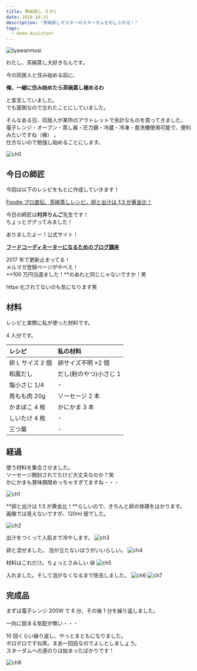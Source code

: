 ```yaml
---
title: 茶碗蒸し その1
date: 2020-10-31
description: "茶碗蒸しマスターのスターダムをのし上がる！"
tags:
  - Home Assistant
---
```



![tyawanmusi](https://pics.prcm.jp/62bdf474f4621/43833683/gif/43833683.gif)

わたし、茶碗蒸し大好きなんです。

今の同居人と住み始める前に、

**俺、一緒に住み始めたら茶碗蒸し極めるわ**

と宣言していました。  
でも面倒なので忘れたことにしていました。

そんなある日、同居人が某所のアウトレットで余計なものを買ってきました。  
電子レンジ・オーブン・蒸し器・圧力鍋・冷蔵・冷凍・食洗機使用可能で、便利みたいですね（棒） 。  
仕方ないので勉強し始めることにします。

![ch0](./IMG_0835.jpg)

<RakutenAffiliate
  url="https://hb.afl.rakuten.co.jp/ichiba/1d7bbb36.3bbca8c4.1d7bbb37.50ba00ae/?pc=https%3A%2F%2Fitem.rakuten.co.jp%2Fdaily-3%2Flecn0174%2F&link_type=picttext&ut=eyJwYWdlIjoiaXRlbSIsInR5cGUiOiJwaWN0dGV4dCIsInNpemUiOiIyNDB4MjQwIiwibmFtIjoxLCJuYW1wIjoicmlnaHQiLCJjb20iOjEsImNvbXAiOiJkb3duIiwicHJpY2UiOjEsImJvciI6MSwiY29sIjoxLCJiYnRuIjoxLCJwcm9kIjowLCJhbXAiOmZhbHNlfQ%3D%3D"
  title="ルクルーゼ （ル・クルーゼ） ラムカン・フルール S （フタ付） 選べる3カラー（レッド・オレンジ・ピンク） Le Creuset ギフト・のし可"
  imgurl="https://hbb.afl.rakuten.co.jp/hgb/1d7bbb36.3bbca8c4.1d7bbb37.50ba00ae/?me_id=1213885&item_id=10321891&pc=https%3A%2F%2Fthumbnail.image.rakuten.co.jp%2F%400_mall%2Fdaily-3%2Fcabinet%2Flec%2Flecn0174.jpg%3F_ex%3D240x240&s=240x240&t=picttext"
  value="価格：2857円（税込、送料別)"
  value_date="(2020/10/31時点)"
/>

## 今日の師匠

今回は以下のレシピをもとに作成していきます！

[Foodie プロ直伝、茶碗蒸しレシピ。卵と出汁は 1:3 が黄金比！](https://mi-journey.jp/foodie/49227/)

今日の師匠は**村井りんご**先生です！  
ちょっとググってみました！

ありましたよー！公式サイト！

**[フードコーディネーターになるためのブログ講座](http://murairingo.com/)**

2017 年で更新止まってる！  
メルマガ登録ページがやべえ！  
**100 万円当選ました！**のあれと同じじゃないですか！笑

https 化されてないのも気になります笑

## 材料

レシピと実際に私が使った材料です。

4 人分です。

| レシピ           | 私の材料               |
| :--------------- | :--------------------- |
| 卵 L サイズ 2 個 | 卵サイズ不明 ×2 個     |
| 和風だし         | だし(粉のやつ)小さじ 1 |
| 塩小さじ 1/4     | -                      |
| 鳥もも肉 20g     | ソーセージ 2 本        |
| かまぼこ 4 枚    | かにかま 3 本          |
| しいたけ 4 枚    | -                      |
| 三つ葉           | -                      |

## 経過

使う材料を集合させました。  
ソーセージ開封されてたけど大丈夫なのか？笑  
かにかまも賞味期限めっちゃすぎてますね・・・

![ch1](./IMG_0836.jpg)

**卵と出汁は 1:3 が黄金比！**らしいので、きちんと卵の体積をはかります。  
画像では見えないですが、120ml 弱でした。

![ch2](./IMG_0837.jpg)

出汁をつくって人肌まで冷やします。
![ch3](./IMG_0838.jpg)

卵と混ぜました。
泡が立たないほうがいいらしい。
![ch4](./IMG_0839.jpg)

材料はこれだけ。ちょっとさみしい 😅
![ch5](./IMG_0840.jpg)

入れました。そして泡がなくなるまで除去しました。
![ch6](./IMG_0841.jpg)
![ch7](./IMG_0842.jpg)

## 完成品

まずは電子レンジ 200W で 6 分、その後 1 分を繰り返しました。

一向に固まる気配が無い・・・

10 回くらい繰り返し、やっとまともになりました。  
ボロボロですね笑。まあ一回目なのでよしとしましょう。  
スターダムへの道のりは始まったばかりです！

![ch8](./IMG_0843.jpg)
